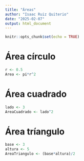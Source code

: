 ```yaml
---
title: "Áreas"
author: "Isaac Ruiz Quiterio"
date: "2025-02-07"
output: html_document
---
```


```r
knitr::opts_chunk$set(echo = TRUE)
```
# Área círculo

```r
r <- 0.5
Area <- pi*r^2
```
# Área cuadrado

```r
lado <- 3
AreaCuadrado <- lado^2
```
# Área tríangulo

```r
base <- 3
altura <- 5
AreaTriangulo <- (base*altura)/2
```

